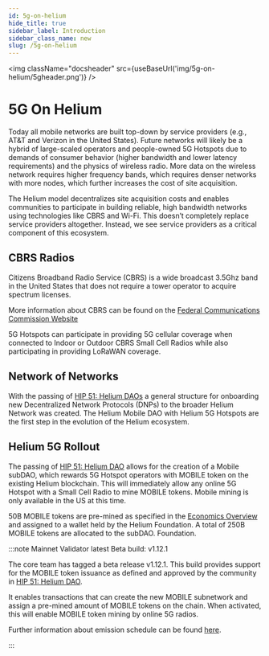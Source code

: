 ```yaml
---
id: 5g-on-helium
hide_title: true
sidebar_label: Introduction
sidebar_class_name: new
slug: /5g-on-helium
---
```



<img className="docsheader" src={useBaseUrl('img/5g-on-helium/5gheader.png')} />

# 5G On Helium

Today all mobile networks are built top-down by service providers (e.g., AT&T and Verizon in the
United States). Future networks will likely be a hybrid of large-scaled operators and people-owned
5G Hotspots due to demands of consumer behavior (higher bandwidth and lower latency requirements)
and the physics of wireless radio. More data on the wireless network requires higher frequency
bands, which requires denser networks with more nodes, which further increases the cost of site
acquisition.

The Helium model decentralizes site acquisition costs and enables communities to participate in
building reliable, high bandwidth networks using technologies like CBRS and Wi-Fi. This doesn’t
completely replace service providers altogether. Instead, we see service providers as a critical
component of this ecosystem.

## CBRS Radios

Citizens Broadband Radio Service (CBRS) is a wide broadcast 3.5Ghz band in the United States that
does not require a tower operator to acquire spectrum licenses.

More information about CBRS can be found on the
[Federal Communications Commission Website](https://www.fcc.gov/35-ghz-band-overview)

5G Hotspots can participate in providing 5G cellular coverage when connected to Indoor or Outdoor
CBRS Small Cell Radios while also participating in providing LoRaWAN coverage.

## Network of Networks

With the passing of
[HIP 51: Helium DAOs](https://github.com/helium/HIP/blob/main/0051-helium-dao.md) a general
structure for onboarding new Decentralized Network Protocols (DNPs) to the broader Helium Network
was created. The Helium Mobile DAO with Helium 5G Hotspots are the first step in the evolution of
the Helium ecosystem.

## Helium 5G Rollout

The passing of [HIP 51: Helium DAO](https://github.com/helium/HIP/blob/main/0051-helium-dao.md)
allows for the creation of a Mobile subDAO, which rewards 5G Hotspot operators with MOBILE token on
the existing Helium blockchain. This will immediately allow any online 5G Hotspot with a Small Cell
Radio to mine MOBILE tokens. Mobile mining is only available in the US at this time.

50B MOBILE tokens are pre-mined as specified in the
[Economics Overview](https://github.com/helium/HIP/blob/main/0053-mobile-dao.mdeconomics-overview)
and assigned to a wallet held by the Helium Foundation. A total of 250B MOBILE tokens are allocated
to the subDAO. Foundation.

:::note Mainnet Validator latest Beta build: v1.12.1

The core team has tagged a beta release v1.12.1. This build provides support for the MOBILE token
issuance as defined and approved by the community in
[HIP 51: Helium DAO](https://github.com/helium/HIP/blob/main/0051-helium-dao.md).

It enables transactions that can create the new MOBILE subnetwork and assign a pre-mined amount of
MOBILE tokens on the chain. When activated, this will enable MOBILE token mining by online 5G
radios.

Further information about emission schedule can be found [here](/5g-on-helium/5g-on-helium).

:::
